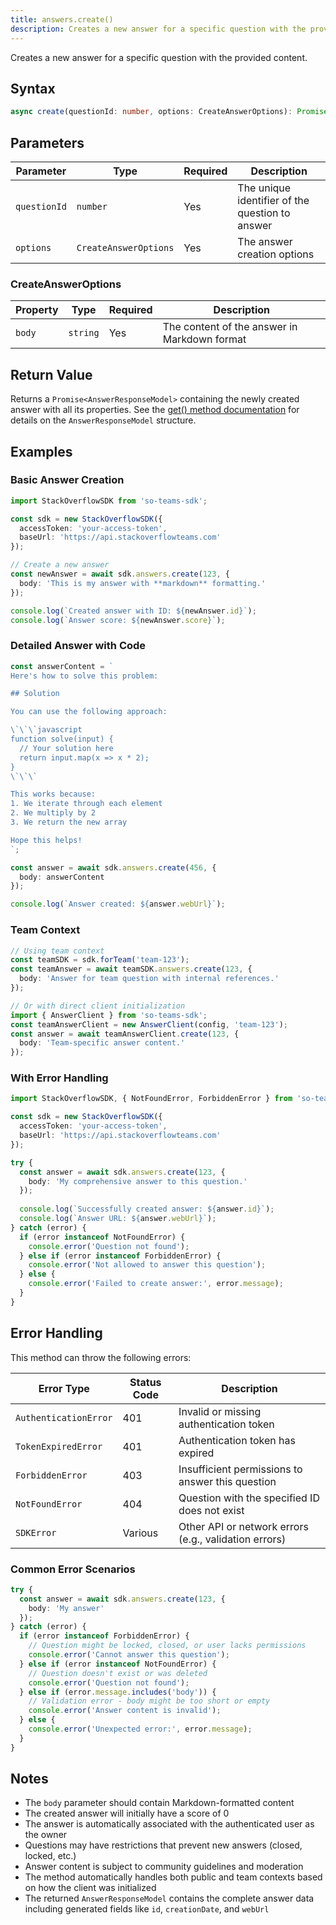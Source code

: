 ```yaml
---
title: answers.create()
description: Creates a new answer for a specific question with the provided content.
---
```


Creates a new answer for a specific question with the provided content.

## Syntax

```typescript
async create(questionId: number, options: CreateAnswerOptions): Promise<AnswerResponseModel>
```

## Parameters

| Parameter | Type | Required | Description |
|-----------|------|----------|-------------|
| `questionId` | `number` | Yes | The unique identifier of the question to answer |
| `options` | `CreateAnswerOptions` | Yes | The answer creation options |

### CreateAnswerOptions

| Property | Type | Required | Description |
|----------|------|----------|-------------|
| `body` | `string` | Yes | The content of the answer in Markdown format |

## Return Value

Returns a `Promise<AnswerResponseModel>` containing the newly created answer with all its properties. See the [get() method documentation](./get) for details on the `AnswerResponseModel` structure.

## Examples

### Basic Answer Creation

```typescript
import StackOverflowSDK from 'so-teams-sdk';

const sdk = new StackOverflowSDK({
  accessToken: 'your-access-token',
  baseUrl: 'https://api.stackoverflowteams.com'
});

// Create a new answer
const newAnswer = await sdk.answers.create(123, {
  body: 'This is my answer with **markdown** formatting.'
});

console.log(`Created answer with ID: ${newAnswer.id}`);
console.log(`Answer score: ${newAnswer.score}`);
```

### Detailed Answer with Code

```typescript
const answerContent = `
Here's how to solve this problem:

## Solution

You can use the following approach:

\`\`\`javascript
function solve(input) {
  // Your solution here
  return input.map(x => x * 2);
}
\`\`\`

This works because:
1. We iterate through each element
2. We multiply by 2
3. We return the new array

Hope this helps!
`;

const answer = await sdk.answers.create(456, {
  body: answerContent
});

console.log(`Answer created: ${answer.webUrl}`);
```

### Team Context

```typescript
// Using team context
const teamSDK = sdk.forTeam('team-123');
const teamAnswer = await teamSDK.answers.create(123, {
  body: 'Answer for team question with internal references.'
});

// Or with direct client initialization
import { AnswerClient } from 'so-teams-sdk';
const teamAnswerClient = new AnswerClient(config, 'team-123');
const answer = await teamAnswerClient.create(123, {
  body: 'Team-specific answer content.'
});
```

### With Error Handling

```typescript
import StackOverflowSDK, { NotFoundError, ForbiddenError } from 'so-teams-sdk';

const sdk = new StackOverflowSDK({
  accessToken: 'your-access-token',
  baseUrl: 'https://api.stackoverflowteams.com'
});

try {
  const answer = await sdk.answers.create(123, {
    body: 'My comprehensive answer to this question.'
  });
  
  console.log(`Successfully created answer: ${answer.id}`);
  console.log(`Answer URL: ${answer.webUrl}`);
} catch (error) {
  if (error instanceof NotFoundError) {
    console.error('Question not found');
  } else if (error instanceof ForbiddenError) {
    console.error('Not allowed to answer this question');
  } else {
    console.error('Failed to create answer:', error.message);
  }
}
```

## Error Handling

This method can throw the following errors:

| Error Type | Status Code | Description |
|------------|-------------|-------------|
| `AuthenticationError` | 401 | Invalid or missing authentication token |
| `TokenExpiredError` | 401 | Authentication token has expired |
| `ForbiddenError` | 403 | Insufficient permissions to answer this question |
| `NotFoundError` | 404 | Question with the specified ID does not exist |
| `SDKError` | Various | Other API or network errors (e.g., validation errors) |

### Common Error Scenarios

```typescript
try {
  const answer = await sdk.answers.create(123, {
    body: 'My answer'
  });
} catch (error) {
  if (error instanceof ForbiddenError) {
    // Question might be locked, closed, or user lacks permissions
    console.error('Cannot answer this question');
  } else if (error instanceof NotFoundError) {
    // Question doesn't exist or was deleted
    console.error('Question not found');
  } else if (error.message.includes('body')) {
    // Validation error - body might be too short or empty
    console.error('Answer content is invalid');
  } else {
    console.error('Unexpected error:', error.message);
  }
}
```

## Notes

- The `body` parameter should contain Markdown-formatted content
- The created answer will initially have a score of 0
- The answer is automatically associated with the authenticated user as the owner
- Questions may have restrictions that prevent new answers (closed, locked, etc.)
- Answer content is subject to community guidelines and moderation
- The method automatically handles both public and team contexts based on how the client was initialized
- The returned `AnswerResponseModel` contains the complete answer data including generated fields like `id`, `creationDate`, and `webUrl`